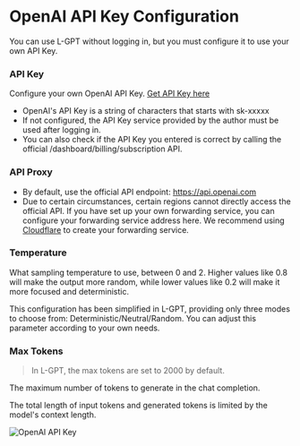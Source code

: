 # OpenAI API Key Configuration

You can use L-GPT without logging in, but you must configure it to use your own API Key.

### API Key

Configure your own OpenAI API Key. [Get API Key here](https://platform.openai.com/account/api-keys)

- OpenAI's API Key is a string of characters that starts with sk-xxxxx
- If not configured, the API Key service provided by the author must be used after logging in.
- You can also check if the API Key you entered is correct by calling the official /dashboard/billing/subscription API.

### API Proxy

- By default, use the official API endpoint: https://api.openai.com
- Due to certain circumstances, certain regions cannot directly access the official API. If you have set up your own forwarding service, you can configure your forwarding service address here. We recommend using [Cloudflare](https://www.cloudflare.com/) to create your forwarding service.

### Temperature

What sampling temperature to use, between 0 and 2. Higher values like 0.8 will make the output more random, while lower values like 0.2 will make it more focused and deterministic.

This configuration has been simplified in L-GPT, providing only three modes to choose from: Deterministic/Neutral/Random. You can adjust this parameter according to your own needs.

### Max Tokens

> In L-GPT, the max tokens are set to 2000 by default.

The maximum number of tokens to generate in the chat completion.

The total length of input tokens and generated tokens is limited by the model's context length.

![OpenAI API Key](/api-key-configure/open-ai/configure.png)
